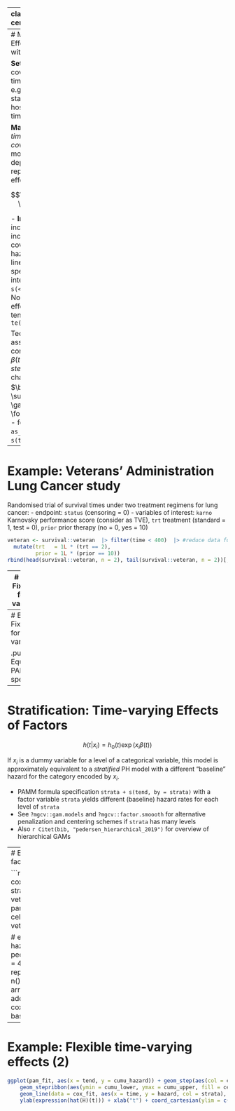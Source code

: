 
---
class: inverse, middle, center

.center[
.font120[
**Time-varying effects**
]
]

<html>
  <div style=---float:left></div>
  <hr color='#005500' size=1px width=900pxpx>
</html>




---
# Modelling Time-Varying Effects: Easily modelled with PAMMs

**Setting**: 
The effect of a covariate $x$ can change as time progresses, e.g. effect of patients' status at admission to the hospital vanishes over time,

**Main idea**:
Define *artificial time-dependent covariates* and fit the model with these time-dependent covariates to represent time-varying effects (TVEs).

$$\beta(t)=\sum^L_{\ell=1} \gamma_\ell B_\ell(t)$$

- **In PAMMs**, very easy to include since we already include time $t$ as a covariate for the baseline hazard
- Time-varying linear effects $x\beta(t)$ simply specified as spline interaction effect `s(<TIME>, by = <X>)`
- Non-linear time-varying effects $f(x, t)$ specified as tensor product splines `te(<TIME>, <X>)`

Technical point:
- PAMMs assume piece-wise constant hazard rates, so $\beta(t)$ actually modelled as a *step function* that only changes at cutpoints $a_j$:
$\beta(t) \equiv \sum^L_{\ell=1} \gamma_\ell B_\ell(a_{j})\; \forall\, t \in (a_{j-1}, a_j]$
-  for data created with `as_ped`, `tend` is $a_j$:  use `s(tend, by = <X>)`

---
# Example: Veterans' Administration Lung Cancer study

Randomised trial of survival times under two treatment regimens for lung cancer:
- endpoint: `status` (censoring = 0)
- variables of interest:  `karno` Karnovsky performance score (consider as TVE), `trt` treatment (standard = 1, test = 0), `prior` prior therapy (no = 0, yes = 10)
```r
veteran <- survival::veteran  |> filter(time < 400)  |> #reduce data for ex
  mutate(trt   = 1L * (trt == 2),
         prior = 1L * (prior == 10))
rbind(head(survival::veteran, n = 2), tail(survival::veteran, n = 2))[, c(1:5, 8)] |> knitr::kable()
```

---
# Example: Fixed shape for time-variation (1)

Literature suggests time-varying effect of `karno` with
$f(x_{\text{karno}},t) = \beta_{\text{karno}} x_{\text{karno}} + \beta_{\text{karno},t}x_{\text{karno}}\log(t+20)$

```r
vet_cox_logt <- coxph(formula = Surv(time, status) ~ trt + prior + karno + tt(karno),
                     tt = function(x, t, ...) x * log(t + 20), #!!
                     data = veteran)
coef(vet_cox_logt)
```
```r
ttcoef <- round(coef(vet_cox_logt), 3)[3:4]
```
$\implies$ Estimated shape of time variation:
$$\hat\beta_{\text{karno}}+\hat\beta_{\text{karno},t}\cdot\log(t+20) = `r ttcoef[1]` + `r ttcoef[2]`\cdot\log(t+20)$$

---
# Example: Fixed shape for time-variation (2)

.pull-left[
Equivalent PAM specification:
```r
# data transformation
veteran_ped <- veteran |>
    as_ped(Surv(time, status)~., id = "id") |>
    mutate(logt20 = log(tend + 20))
# fit model
vet_pam_logt <- pamm(
  ped_status ~ s(tend) + trt + prior +
                 karno + karno:logt20, #!!
  data = veteran_ped
)
```
]
.pull-right[
Compare fits:
```r
cbind(
  pam = coef(vet_pam_logt)[2:5],
  cox = coef(vet_cox_logt)) |> kable()
```
]

---
# Stratification: Time-varying Effects of Factors

$$h(t | x_i)= h_0(t)\exp(x_i\beta(t))$$

If $x_i$ is a dummy variable for a level of a categorical variable,
this model is approximately equivalent to a *stratified* PH model with a
different "baseline" hazard for the category encoded by $x_i$.

- PAMM formula specification `strata + s(tend, by = strata)` with a factor variable `strata` yields different (baseline) hazard rates for each level of `strata`
- See `?mgcv::gam.models` and `?mgcv::factor.smoooth` for alternative penalization and centering schemes if `strata` has many levels
- Also `r Citet(bib, "pedersen_hierarchical_2019")` for overview of hierarchical GAMs

---
# Example: Stratification via factorial TVE

```r
vet_cox_strata <- coxph(Surv(time, status) ~ strata(celltype),
                        data = veteran)
vet_pam_strata <- pamm(ped_status ~ s(tend, by = celltype) + celltype,
                       data = veteran_ped)

# extract fitted cumulative hazards:
pam_fit <- veteran_ped |>
  ped_info() |> slice(rep(1:n(), each = 4)) |>
  mutate(celltype = rep(levels(celltype), times = n()/4)) |>
  group_by(celltype) |> arrange(tend)  |>  #!!
  add_cumu_hazard(vet_pam_strata)
cox_fit <- vet_cox_strata |> basehaz()
```

---
# Example: Flexible time-varying effects (2)

```r
ggplot(pam_fit, aes(x = tend, y = cumu_hazard)) + geom_step(aes(col = celltype)) +
    geom_stepribbon(aes(ymin = cumu_lower, ymax = cumu_upper, fill = celltype), alpha = 0.1) +
    geom_line(data = cox_fit, aes(x = time, y = hazard, col = strata), linetype = 4, size = 1) +
    ylab(expression(hat(H)(t))) + xlab("t") + coord_cartesian(ylim = c(0, 10))
```

